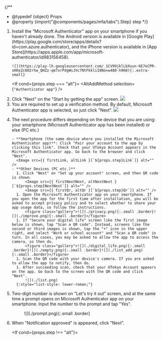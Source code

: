 

{/**
  * @typedef {object} Props
  * @property {import("@components/pages/mfa/tabs").Step} step
  */}

<ol>
  <li>
    Install the “Microsoft Authenticator” app on your smartphone<If cond={props.step === "alt"}> if you haven't already done</If>. The Android version is available in [Google Play](https://play.google.com/store/apps/details?id=com.azure.authenticator), and the iPhone version is available in [App Store](https://apps.apple.com/app/microsoft-authenticator/id983156458).

    ![](https://play-lh.googleusercontent.com/_1CV99jklLbXuun-6E7eCPR-sKKeZc602rhw_QHZz-qm7xrPdgWsJVc7NtFkkliI8No=w480-h960){:.extra-small}
  </li>

  <If cond={props.step === "alt"}>
    <Fragment>
      <AltAddMethod selection={`"Authenticator app"`} />
      <li>
        Click "Next" on the "Start by getting the app" screen.
        ![](./alt_next.png)
      </li>
    </Fragment>
    <Fragment slot="else">
      <FirstAccess />
      <li>
        You are required to set up a verification method. By default, Microsoft Authenticator app is selected, so just click "Next".
        ![](./first_next.png)
      </li>
    </Fragment>
  </If>

  <li>
    The next procedure differs depending on the device that you are using: your smartphone (Microsoft Authenticator app has been installed) or else (PC etc.)

    - **Smartphone (the same device where you installed the Microsoft Authenticator app)**: Click "Pair your account to the app by clicking this link". Check that your UTokyo Account appears in the Microsoft Authenticator app. Go back to the browser and click "Next".
      <Image src={{ firstLink, altLink }[`${props.step}Link`]} alt="" />
    - **Other Devices (PC etc.)**
      1. Click "Next" on "Set up your account" screen, and then QR code is shown.
          <Image src={{ firstNextNext, altNextNext }[`${props.step}NextNext`]} alt="" />
          <Image src={{ firstQr, altQr }[`${props.step}Qr`]} alt="" />
      1. Open the Microsoft Authenticator app on your smartphone. If you open the app for the first time after installation, you will be asked to accept privacy policy and to select whether to share your app usage data, so follow the instructions.
          <figure class="gallery">![](./privacy.png){:.small .border}![](./improve.png){:.small .border}</figure>
      1. If "Secure your digital life" screen like the first image below is shown, tap "Scan a QR code". Instead, screens like the second or third images is shown, tap the "+" icon in the upper right, and select "Work or school account" and "Scan a QR code" in turn. In all cases, you may be asked to allow the app to access the camera, so then do.
          <figure class="gallery">![](./digital_life.png){:.small .border}![](./empty.png){:.small .border}![](./list_add.png){:.small .border}</figure>
      1. Scan the QR code with your device's camera. If you are asked to allow the app to notify, then do.
      1. After succeeding scan, check that your UTokyo Account appears on the app. Go back to the screen with the QR code and click "Next".
          ![](./list.png)
      {:style="list-style: lower-roman;"}
  </li>

  <li>
    Two-digit number is shown on "Let's try it out" screen, and at the same time a prompt opens on Microsoft Authenticator app on your smartphone. Input the number to the prompt and tap "Yes".
    <figure class="gallery"><Image src={{ firstTry, altTry }[`${props.step}Try`]} alt="" />![](./prompt.png){:.small .border}</figure>
  </li>

  <li>
    When "Notification approved" is appeared, click "Next".
    <Image src={{ firstApproved, altApproved }[`${props.step}Approved`]} alt="" />
  </li>

  <If cond={props.step !== "alt"}>
    <FirstEmail />
  </If>
</ol>
